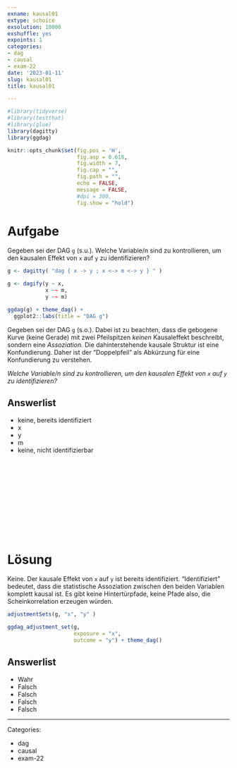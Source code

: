 ```yaml
---
exname: kausal01
extype: schoice
exsolution: 10000
exshuffle: yes
expoints: 1
categories:
- dag
- causal
- exam-22
date: '2023-01-11'
slug: kausal01
title: kausal01

---
```





```r
#library(tidyverse)
#library(testthat)
#library(glue)
library(dagitty)
library(ggdag)
```


```r
knitr::opts_chunk$set(fig.pos = 'H',
                      fig.asp = 0.618,
                      fig.width = 7,
                      fig.cap = "", 
                      fig.path = "",
                      echo = FALSE,
                      message = FALSE,
                      #dpi = 300,
                      fig.show = "hold")
```





# Aufgabe


Gegeben sei der DAG `g` (s.u.). Welche Variable/n sind zu kontrollieren, um den kausalen Effekt von `x` auf `y` zu identifizieren?


```r
g <- dagitty( "dag { x -> y ; x <-> m <-> y } " ) 

g <- dagify(y ~ x,
            x ~~ m,
            y ~~ m)

ggdag(g) + theme_dag() +
  ggplot2::labs(title = "DAG g")
```



Gegeben sei der DAG `g` (s.o.). 
Dabei ist zu beachten, dass die gebogene Kurve (keine Gerade) mit zwei Pfeilspitzen *keinen* Kausaleffekt beschreibt,
sondern eine *Assoziation.*
Die dahinterstehende kausale Struktur ist eine Konfundierung.
Daher ist der "Doppelpfeil" als Abkürzung für eine Konfundierung zu verstehen.

*Welche Variable/n sind zu kontrollieren,* 
*um den kausalen Effekt von `x` auf `y` zu identifizieren?*




Answerlist
----------
* keine, bereits identifiziert
* x
* y
* m
* keine, nicht identifizierbar




</br>
</br>
</br>
</br>
</br>
</br>
</br>
</br>
</br>
</br>

# Lösung

Keine. Der kausale Effekt von `x` auf `y` ist bereits identifiziert. 
"Identifiziert" bedeutet,
dass die statistische Assoziation zwischen den beiden Variablen komplett kausal ist.
Es gibt keine Hintertürpfade,
keine Pfade also, die Scheinkorrelation erzeugen würden.

```r
adjustmentSets(g, "x", "y" )
```


```r
ggdag_adjustment_set(g,
                     exposure = "x",
                     outcome = "y") + theme_dag()
```




Answerlist
----------


* Wahr
* Falsch
* Falsch
* Falsch
* Falsch





---

Categories: 

- dag
- causal
- exam-22


